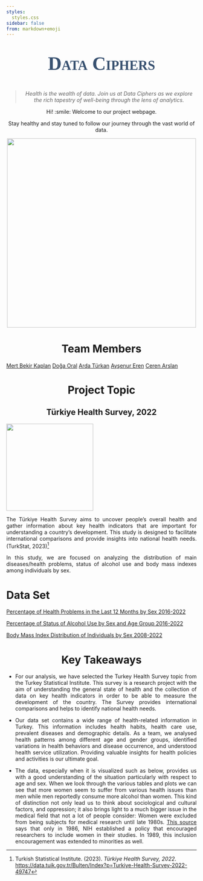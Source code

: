 ```yaml
---
styles:
  styles.css
sidebar: false
from: markdown+emoji
---
```


::: {style="text-align: center"}
::: {style="font-family: fantasy; font-size: 50px; font-style: normal; font-variant: small-caps; font-weight: 700; line-height: 39.6px; color: #385170;"}
**Data Ciphers**
:::

> *Health is the wealth of data. Join us at Data Ciphers as we explore the rich tapestry of well-being through the lens of analytics.*

Hi! :smile: Welcome to our project webpage.

Stay healthy and stay tuned to follow our journey through the vast world of data.

![](data_ciphers.gif){fig-align="center" width="500"}
:::

# Team Members {style="text-align: center"}

[Mert Bekir Kaplan](https://emu-hacettepe-analytics.github.io/emu430-fall2023-mer7kaplan/){.download-button} [Doğa Oral](https://emu-hacettepe-analytics.github.io/emu430-fall2023-doaoral/){.download-button} [Arda Türkan](https://emu-hacettepe-analytics.github.io/emu430-fall2023-ardaturkan/){.download-button} [Ayşenur Eren](https://emu-hacettepe-analytics.github.io/emu430-fall2023-AysenurErenn/){.download-button} [Ceren Arslan](https://emu-hacettepe-analytics.github.io/emu430-fall2023-ccerenarslan/){.download-button}

# Project Topic {style="text-align: center"}

## Türkiye Health Survey, 2022 {style="text-align: center"}

![](medical.gif){fig-align="center" width="230"}

::: {style="text-align: justify"}
The Türkiye Health Survey aims to uncover people's overall health and gather information about key health indicators that are important for understanding a country's development. This study is designed to facilitate international comparisons and provide insights into national health needs. (TurkStat, 2023)[^1]

In this study, we are focused on analyzing the distribution of main diseases/health problems, status of alcohol use and body mass indexes among individuals by sex.
:::

[^1]: Turkish Statistical Institute. (2023). *Türkiye Health Survey, 2022*. <https://data.tuik.gov.tr/Bulten/Index?p=Turkiye-Health-Survey-2022-49747>

# Data Set

[Percentage of Health Problems in the Last 12 Months by Sex 2016-2022](https://github.com/emu-hacettepe-analytics/emu430-fall2023-team-data_ciphers/raw/master/dataset1.xls){.download-button}

[Percentage of Status of Alcohol Use by Sex and Age Group 2016-2022](https://github.com/emu-hacettepe-analytics/emu430-fall2023-team-data_ciphers/raw/master/dataset2.xls){.download-button}

[Body Mass Index Distribution of Individuals by Sex 2008-2022](https://github.com/emu-hacettepe-analytics/emu430-fall2023-team-data_ciphers/raw/master/dataset3.xls){.download-button}

# Key Takeaways {style="text-align: center"}

::: {style="text-align: justify"}
-   For our analysis, we have selected the Turkey Health Survey topic from the Turkey Statistical Institute. This survey is a research project with the aim of understanding the general state of health and the collection of data on key health indicators in order to be able to measure the development of the country. The Survey provides international comparisons and helps to identify national health needs.

-   Our data set contains a wide range of health-related information in Turkey. This information includes health habits, health care use, prevalent diseases and demographic details. As a team, we analysed health patterns among different age and gender groups, identified variations in health behaviors and disease occurrence, and understood health service utilization. Providing valuable insights for health policies and activities is our ultimate goal.

-   The data, especially when it is visualized such as below, provides us with a good understanding of the situation particularly with respect to age and sex. When we look through the various tables and plots we can see that more women seem to suffer from various health issues than men while men reportedly consume more alcohol than women. This kind of distinction not only lead us to think about sociological and cultural factors, and oppression; it also brings light to a much bigger issue in the medical field that not a lot of people consider: Women were excluded from being subjects for medical research until late 1980s. [This source](https://orwh.od.nih.gov/toolkit/recruitment/history#:~:text=In%201986%2C%20NIH%20established%20a,Grants%20and%20Contracts%20in%201987.) says that only in 1986, NIH established a policy that encouraged researchers to include women in their studies. In 1989, this inclusion encouragement was extended to minorities as well.
:::
